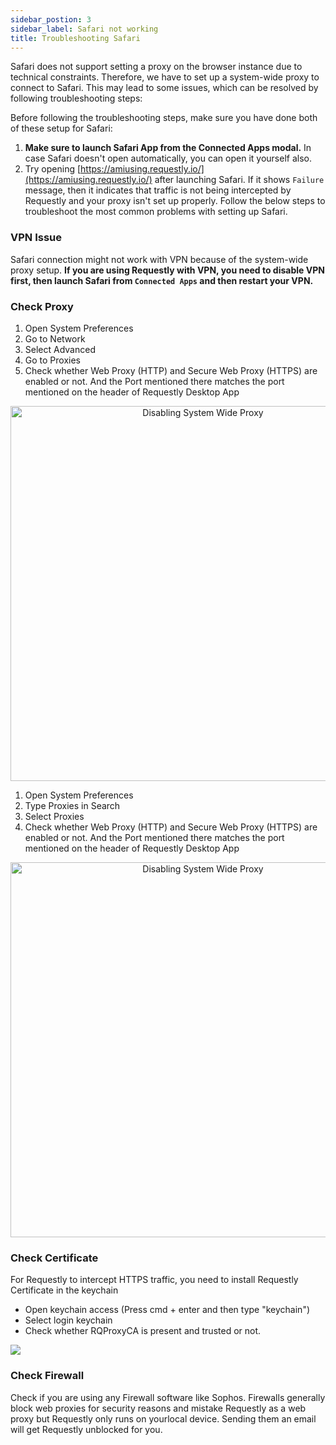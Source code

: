 ```yaml
---
sidebar_postion: 3
sidebar_label: Safari not working
title: Troubleshooting Safari
---
```


Safari does not support setting a proxy on the browser instance due to technical constraints. Therefore, we have to set up a system-wide proxy to connect to Safari. This may lead to some issues, which can be resolved by following troubleshooting steps:

Before following the troubleshooting steps, make sure you have done both of these setup for Safari: 

1. **Make sure to launch Safari App from the Connected Apps modal.** In case Safari doesn't open automatically, you can open it yourself also.
2. Try opening [https://amiusing.requestly.io/](https://amiusing.requestly.io/) after launching Safari. 
If it shows `Failure` message, then it indicates that traffic is not being intercepted by Requestly and your proxy isn't set up properly. Follow the below steps to troubleshoot the most common problems with setting up Safari.


### VPN Issue

Safari connection might not work with VPN because of the system-wide proxy setup. **If you are using Requestly with VPN, you need to disable VPN first, then launch Safari from `Connected Apps` and then restart your VPN.**

### Check Proxy


<Tabs groupId="os">
  <TabItem value=">=13" label="Before macOS 13 Ventura" default>
    <div>
        <ol type="1">
            <li>Open System Preferences</li>
            <li>Go to Network</li>
            <li>Select Advanced</li>
            <li>Go to Proxies</li>
            <li>Check whether Web Proxy (HTTP) and Secure Web Proxy (HTTPS) are enabled or not. And the Port mentioned there matches the port mentioned on the header of Requestly Desktop App</li>
        </ol>
        <center><img src="/img/docs/disabling-system-wide-proxy-before-ventura.gif" width="600" alt="Disabling System Wide Proxy"/></center>
    </div>
  </TabItem>
  <TabItem value="<13" label="macOS 13 Ventura or later">
    <div>
        <ol type="1">
            <li>Open System Preferences</li>
            <li>Type Proxies in Search</li>
            <li>Select Proxies</li>
            <li>Check whether Web Proxy (HTTP) and Secure Web Proxy (HTTPS) are enabled or not. And the Port mentioned there matches the port mentioned on the header of Requestly Desktop App</li>
        </ol>
        <center><img src="/img/docs/disabling-system-wide-proxy-ventura.gif" width="600" alt="Disabling System Wide Proxy"/></center>
    </div>
  </TabItem>
</Tabs>

### Check Certificate

For Requestly to intercept HTTPS traffic, you need to install Requestly Certificate in the keychain
- Open keychain access (Press cmd + enter and then type "keychain")
- Select login keychain
- Check whether RQProxyCA is present and trusted or not.

![](/img/docs/macos-certificate-trusted.png)

### Check Firewall

Check if you are using any Firewall software like Sophos. Firewalls generally block web proxies for security reasons and mistake Requestly as a web proxy but Requestly only runs on yourlocal device. Sending them an email will get Requestly unblocked for you.